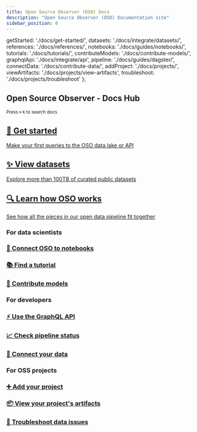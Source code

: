 ```yaml
---
title: Open Source Observer (OSO) Docs
description: "Open Source Observer (OSO) Documentation site"
sidebar_position: 0
---
```


  getStarted: './docs/get-started/',
  datasets: './docs/integrate/datasets/',
  references: './docs/references/',
  notebooks: './docs/guides/notebooks/',
  tutorials: './docs/tutorials/',
  contributeModels: './docs/contribute-models/',
  graphqlApi: './docs/integrate/api',
  pipeline: './docs/guides/dagster/',
  connectData: './docs/contribute-data/',
  addProject: './docs/projects/',
  viewArtifacts: './docs/projects/view-artifacts',
  troubleshoot: './docs/projects/troubleshoot'
};

<div style={{
  border: '1px solid #e5e7eb',
  borderRadius: '0.5rem',
  padding: '0.5rem 0.5rem',
  display: 'flex',
  alignItems: 'center',
  justifyContent: 'center',
  transition: 'transform 0.2s ease-in-out',
  textAlign: 'center',
  verticalAlign: 'middle'
}}>
  <div>
    <h2>Open Source Observer - Docs Hub</h2>
    <small>Press <code>⌘</code> <code>K</code> to search docs</small>
  </div>
</div>

<div className="cards-container">
  <a href={paths.getStarted} className="card">
    <h2>🌱 Get started</h2>
    <p>Make your first queries to the OSO data lake or API</p>
  </a>
  <a href={paths.datasets} className="card">
    <h2>✨ View datasets</h2>
    <p>Explore more than 100TB of curated public datasets</p>
  </a>
  <a href={paths.references} className="card">
    <h2>🔍 Learn how OSO works</h2>
    <p>See how all the pieces in our open data pipeline fit together</p>
  </a>
</div>

<div className="use-cases-container">
  <div className="use-case-column">
    <h3>For data scientists</h3>
    <div className="use-case-cards">
      <a href={paths.notebooks} className="mini-card">
        <h3>📓 Connect OSO to notebooks</h3>
      </a>
      <a href={paths.tutorials} className="mini-card">
        <h3>📚 Find a tutorial</h3>
      </a>
      <a href={paths.contributeModels} className="mini-card">
        <h3>🤖 Contribute models</h3>
      </a>
    </div>
  </div>

  <div className="use-case-column">
    <h3>For developers</h3>
    <div className="use-case-cards">
      <a href={paths.graphqlApi} className="mini-card">
        <h3>⚡ Use the GraphQL API</h3>
      </a>
      <a href={paths.pipeline} className="mini-card">
        <h3>📈 Check pipeline status</h3>
      </a>
      <a href={paths.connectData} className="mini-card">
        <h3>🔌 Connect your data</h3>
      </a>
    </div>
  </div>

  <div className="use-case-column">
    <h3>For OSS projects</h3>
    <div className="use-case-cards">
      <a href={paths.addProject} className="mini-card">
        <h3>➕ Add your project</h3>
      </a>
      <a href={paths.viewArtifacts} className="mini-card">
        <h3>📦 View your project's artifacts</h3>
      </a>
      <a href={paths.troubleshoot} className="mini-card">
        <h3>🔧 Troubleshoot data issues</h3>
      </a>
    </div>
  </div>
</div>

<style>
{`
  .cards-container, .use-cases-container {
    display: grid;
    grid-template-columns: 1fr;
    gap: 1rem;
    margin: 1rem 0;
  }

  @media (min-width: 768px) {
    .cards-container, .use-cases-container {
      grid-template-columns: repeat(3, 1fr);
    }
  }

  .card, .mini-card {
    padding: 1rem;
    border: 1px solid #e5e7eb;
    border-radius: 0.5rem;
    display: block;
    text-decoration: none;
    color: inherit;
    transition: transform 0.2s ease-in-out;
  }

  .card:hover, .mini-card:hover {
    transform: translateY(-2px);
    text-decoration: none;
  }

  .card h2, .use-case-column > h3 {
    margin-top: 0;
    font-size: 1.25rem;
    font-weight: 600;
  }

  .mini-card h3 {
    margin: 0;
    font-size: 1rem;
    font-weight: 500;
  }

  .card p {
    margin: 0.75rem 0;
  }

  .use-case-cards {
    display: flex;
    flex-direction: column;
    gap: 1rem;
  }

  .use-case-column > h3 {
    margin-bottom: 1rem;
  }
`}
</style>
